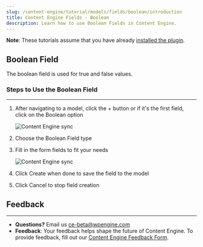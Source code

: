 ```yaml
---
slug: /content-engine/tutorial/models/fields/boolean/introduction
title: Content Engine Fields - Boolean
description: Learn how to use Boolean Fields in Content Engine.
---
```


**Note**: These tutorials assume that you have already [installed the plugin](../../introduction.mdx).

## Boolean Field

The boolean field is used for true and false values.

### Steps to Use the Boolean Field
---
1. After navigating to a model, click the + button or if it's the first field, click on the Boolean option

    ![Content Engine sync](../../../../images/Screen_Shot_2021-09-01_at_12.04.05_PM.png)

1. Choose the Boolean Field type

1. Fill in the form fields to fit your needs

    ![Content Engine sync](../../../../images/Screen_Shot_2021-09-01_at_12.06.13_PM.png)

1. Click Create when done to save the field to the model

1. Click Cancel to stop field creation

## Feedback
---
- **Questions?** Email us ce-beta@wpengine.com
- **Feedback**: Your feedback helps shape the future of Content Engine. To provide feedback, fill out our [Content Engine Feedback Form](https://docs.google.com/forms/d/e/1FAIpQLSecvuZ_EMiTIOlTSwcW1JnPQcFbAcCOwGlhURkzBI8Ps9vFzA/viewform).
